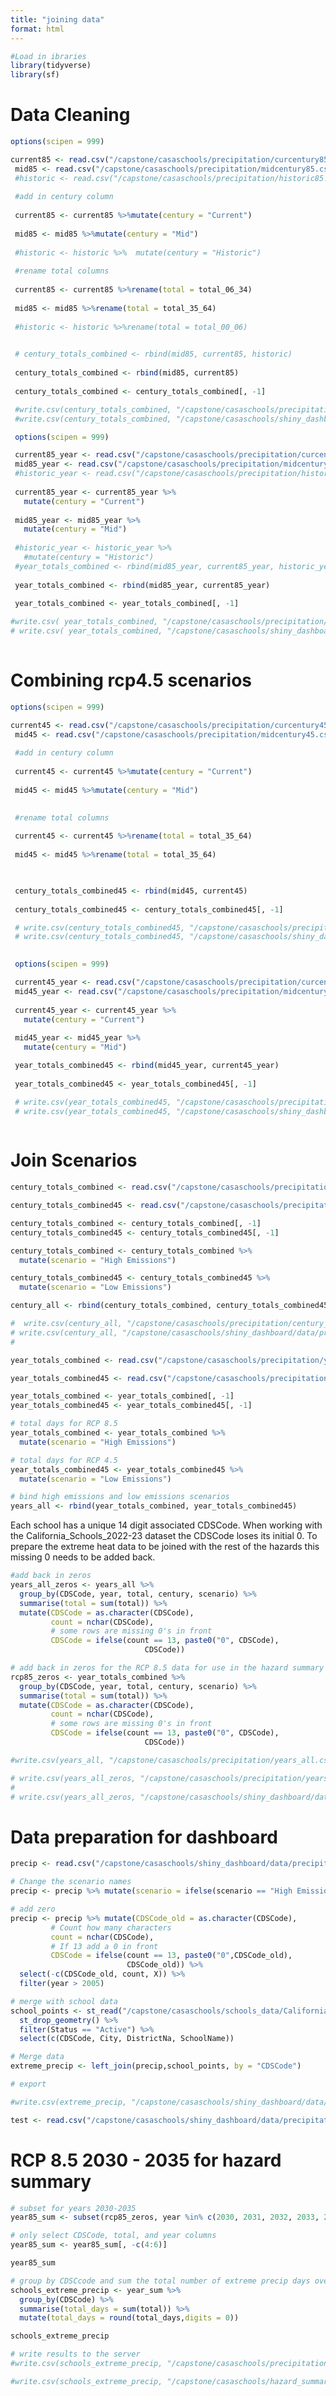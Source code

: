 ```yaml
---
title: "joining data"
format: html
---
```


```r
#Load in ibraries
library(tidyverse)
library(sf)
```

# Data Cleaning

```r
options(scipen = 999)

current85 <- read.csv("/capstone/casaschools/precipitation/curcentury85.csv")
 mid85 <- read.csv("/capstone/casaschools/precipitation/midcentury85.csv")
 #historic <- read.csv("/capstone/casaschools/precipitation/historic85.csv")
 
 #add in century column
 
 current85 <- current85 %>%mutate(century = "Current")
 
 mid85 <- mid85 %>%mutate(century = "Mid")
 
 #historic <- historic %>%  mutate(century = "Historic")
 
 #rename total columns
 
 current85 <- current85 %>%rename(total = total_06_34)
 
 mid85 <- mid85 %>%rename(total = total_35_64)
 
 #historic <- historic %>%rename(total = total_00_06)
 

 # century_totals_combined <- rbind(mid85, current85, historic)
 
 century_totals_combined <- rbind(mid85, current85)
 
 century_totals_combined <- century_totals_combined[, -1]

 #write.csv(century_totals_combined, "/capstone/casaschools/precipitation/century_totals_combined.csv")
 #write.csv(century_totals_combined, "/capstone/casaschools/shiny_dashboard/data/precipitation/century_totals_combined.csv")

```

```r

 options(scipen = 999)

 current85_year <- read.csv("/capstone/casaschools/precipitation/curcentury85_year.csv")
 mid85_year <- read.csv("/capstone/casaschools/precipitation/midcentury85_year.csv")
 #historic_year <- read.csv("/capstone/casaschools/precipitation/historic85_year.csv")
 
 current85_year <- current85_year %>%
   mutate(century = "Current")
 
 mid85_year <- mid85_year %>%
   mutate(century = "Mid")
 
 #historic_year <- historic_year %>% 
   #mutate(century = "Historic")
 #year_totals_combined <- rbind(mid85_year, current85_year, historic_year)
 
 year_totals_combined <- rbind(mid85_year, current85_year)
 
 year_totals_combined <- year_totals_combined[, -1]

#write.csv( year_totals_combined, "/capstone/casaschools/precipitation/year_totals_combined.csv")
# write.csv( year_totals_combined, "/capstone/casaschools/shiny_dashboard/data/precipitation/year_totals_combined.csv")
 
```

# Combining rcp4.5 scenarios

```r
options(scipen = 999)

current45 <- read.csv("/capstone/casaschools/precipitation/curcentury45.csv")
 mid45 <- read.csv("/capstone/casaschools/precipitation/midcentury45.csv")
 
 #add in century column
 
 current45 <- current45 %>%mutate(century = "Current")
 
 mid45 <- mid45 %>%mutate(century = "Mid")

 
 #rename total columns
 
 current45 <- current45 %>%rename(total = total_35_64)
 
 mid45 <- mid45 %>%rename(total = total_35_64)

 

 century_totals_combined45 <- rbind(mid45, current45)
 
 century_totals_combined45 <- century_totals_combined45[, -1]

 # write.csv(century_totals_combined45, "/capstone/casaschools/precipitation/century_totals_combined45.csv")
 # write.csv(century_totals_combined45, "/capstone/casaschools/shiny_dashboard/data/precipitation/century_totals_combined45.csv")
 
```

```r
 options(scipen = 999)

 current45_year <- read.csv("/capstone/casaschools/precipitation/curcentury45_year.csv")
 mid45_year <- read.csv("/capstone/casaschools/precipitation/midcentury45_year.csv")
 
 current45_year <- current45_year %>%
   mutate(century = "Current")
 
 mid45_year <- mid45_year %>%
   mutate(century = "Mid")

 year_totals_combined45 <- rbind(mid45_year, current45_year)
 
 year_totals_combined45 <- year_totals_combined45[, -1]

 # write.csv(year_totals_combined45, "/capstone/casaschools/precipitation/year_totals_combined45.csv")
 # write.csv(year_totals_combined45, "/capstone/casaschools/shiny_dashboard/data/precipitation/year_totals_combined45.csv")
 
```

# Join Scenarios

```r
century_totals_combined <- read.csv("/capstone/casaschools/precipitation/century_totals_combined.csv")

century_totals_combined45 <- read.csv("/capstone/casaschools/precipitation/century_totals_combined45.csv")

century_totals_combined <- century_totals_combined[, -1]
century_totals_combined45 <- century_totals_combined45[, -1]

century_totals_combined <- century_totals_combined %>% 
  mutate(scenario = "High Emissions")

century_totals_combined45 <- century_totals_combined45 %>% 
  mutate(scenario = "Low Emissions")

century_all <- rbind(century_totals_combined, century_totals_combined45)

#  write.csv(century_all, "/capstone/casaschools/precipitation/century_all.csv")
# write.csv(century_all, "/capstone/casaschools/shiny_dashboard/data/precipitation/century_all.csv")
#  
```

```r
year_totals_combined <- read.csv("/capstone/casaschools/precipitation/year_totals_combined.csv")

year_totals_combined45 <- read.csv("/capstone/casaschools/precipitation/year_totals_combined45.csv")

year_totals_combined <- year_totals_combined[, -1]
year_totals_combined45 <- year_totals_combined45[, -1]

# total days for RCP 8.5
year_totals_combined <- year_totals_combined %>% 
  mutate(scenario = "High Emissions")

# total days for RCP 4.5
year_totals_combined45 <- year_totals_combined45 %>% 
  mutate(scenario = "Low Emissions")

# bind high emissions and low emissions scenarios
years_all <- rbind(year_totals_combined, year_totals_combined45)
```

Each school has a unique 14 digit associated CDSCode. When working with the California_Schools_2022-23 dataset the CDSCode loses its initial 0. To prepare the extreme heat data to be joined with the rest of the hazards this missing 0 needs to be added back.

```r
#add back in zeros
years_all_zeros <- years_all %>%
  group_by(CDSCode, year, total, century, scenario) %>%
  summarise(total = sum(total)) %>%
  mutate(CDSCode = as.character(CDSCode),
         count = nchar(CDSCode),
         # some rows are missing 0's in front
         CDSCode = ifelse(count == 13, paste0("0", CDSCode),
                              CDSCode))

# add back in zeros for the RCP 8.5 data for use in the hazard summary calculation
rcp85_zeros <- year_totals_combined %>% 
  group_by(CDSCode, year, total, century, scenario) %>% 
  summarise(total = sum(total)) %>% 
  mutate(CDSCode = as.character(CDSCode),
         count = nchar(CDSCode),
         # some rows are missing 0's in front
         CDSCode = ifelse(count == 13, paste0("0", CDSCode),
                              CDSCode))

#write.csv(years_all, "/capstone/casaschools/precipitation/years_all.csv")

# write.csv(years_all_zeros, "/capstone/casaschools/precipitation/years_all_zeros.csv")
# 
# write.csv(years_all_zeros, "/capstone/casaschools/shiny_dashboard/data/precipitation/years_all_zeros.csv")
```

# Data preparation for dashboard

```r
precip <- read.csv("/capstone/casaschools/shiny_dashboard/data/precipitation/years_all_zeros.csv")

# Change the scenario names
precip <- precip %>% mutate(scenario = ifelse(scenario == "High Emissions","High greenhouse gas emissions","Reduced greenhouse gas emissions"))

# add zero
precip <- precip %>% mutate(CDSCode_old = as.character(CDSCode),
         # Count how many characters
         count = nchar(CDSCode),
         # If 13 add a 0 in front
         CDSCode = ifelse(count == 13, paste0("0",CDSCode_old),
                          CDSCode_old)) %>% 
  select(-c(CDSCode_old, count, X)) %>% 
  filter(year > 2005)

# merge with school data
school_points <- st_read("/capstone/casaschools/schools_data/California_Schools_2022-23/California_Schools_2022-23.shp") %>%
  st_drop_geometry() %>% 
  filter(Status == "Active") %>% 
  select(c(CDSCode, City, DistrictNa, SchoolName))

# Merge data 
extreme_precip <- left_join(precip,school_points, by = "CDSCode")

# export 

#write.csv(extreme_precip, "/capstone/casaschools/shiny_dashboard/data/precipitation/extreme_precipitation.csv")

test <- read.csv("/capstone/casaschools/shiny_dashboard/data/precipitation/extreme_precipitation.csv")

```

# RCP 8.5 2030 - 2035 for hazard summary

```r
# subset for years 2030-2035
year85_sum <- subset(rcp85_zeros, year %in% c(2030, 2031, 2032, 2033, 2034, 2035))

# only select CDSCode, total, and year columns
year85_sum <- year85_sum[, -c(4:6)]

year85_sum

# group by CDSCcode and sum the total number of extreme precip days over the range of years
schools_extreme_precip <- year_sum %>% 
  group_by(CDSCode) %>% 
  summarise(total_days = sum(total)) %>% 
  mutate(total_days = round(total_days,digits = 0))

schools_extreme_precip

# write results to the server
#write.csv(schools_extreme_precip, "/capstone/casaschools/precipitation/schools_extreme_precip.csv")

#write.csv(schools_extreme_precip, "/capstone/casaschools/hazard_summary/individual_tables/schools_extreme_precip.csv")
```
